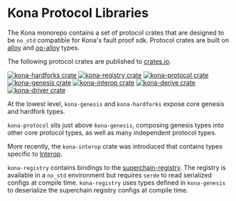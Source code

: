 # Kona Protocol Libraries

The Kona monorepo contains a set of protocol crates that are designed
to be `no_std` compatible for Kona's fault proof sdk. Protocol crates
are built on [alloy][alloy] and [op-alloy][op-alloy] types.

The following protocol crates are published to [crates.io][crates].

<div style={{display: 'flex', gap: '8px', flexWrap: 'wrap'}}>
  <a href="https://crates.io/crates/kona-hardforks"><img src="https://img.shields.io/crates/v/kona-hardforks.svg" alt="kona-hardforks crate" /></a>
  <a href="https://crates.io/crates/kona-registry"><img src="https://img.shields.io/crates/v/kona-registry.svg" alt="kona-registry crate" /></a>
  <a href="https://crates.io/crates/kona-protocol"><img src="https://img.shields.io/crates/v/kona-protocol.svg" alt="kona-protocol crate" /></a>
  <a href="https://crates.io/crates/kona-genesis"><img src="https://img.shields.io/crates/v/kona-genesis.svg" alt="kona-genesis crate" /></a>
  <a href="https://crates.io/crates/kona-interop"><img src="https://img.shields.io/crates/v/kona-interop.svg" alt="kona-interop crate" /></a>
  <a href="https://crates.io/crates/kona-derive"><img src="https://img.shields.io/crates/v/kona-derive.svg" alt="kona-derive crate" /></a>
  <a href="https://crates.io/crates/kona-driver"><img src="https://img.shields.io/crates/v/kona-driver.svg" alt="kona-driver crate" /></a>
</div>

At the lowest level, `kona-genesis` and `kona-hardforks` expose
core genesis and hardfork types.

`kona-protocol` sits just above `kona-genesis`, composing genesis types
into other core protocol types, as well as many independent protocol types.

More recently, the `kona-interop` crate was introduced that contains types
specific to [Interop][interop].

`kona-registry` contains bindings to the [superchain-registry][scr].
The registry is available in a `no_std` environment
but requires `serde` to read serialized configs at compile time. `kona-registry` uses
types defined in `kona-genesis` to deserialize the superchain registry configs at compile time.


[crates]: https://crates.io
[alloy]: https://github.com/alloy-rs/alloy
[op-alloy]: https://github.com/alloy-rs/op-alloy
[interop]: https://specs.optimism.io/interop/overview.html
[scr]: https://github.com/ethereum-optimism/superchain-registry
